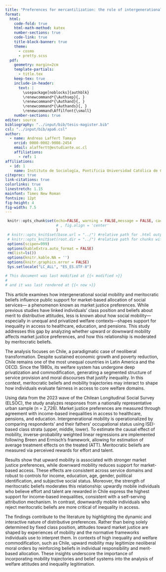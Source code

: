 ```yaml
---
title: "Preferences for mercantilization: the role of intergenerational social mobility and beliefs in meritocracy in Chile"
format:
  html: 
    code-fold: true
    html-math-method: katex
    number-sections: true
    code-link: true
    title-block-banner: true
    theme:
      - cosmo
      - pretty.scss
  pdf: 
    geometry: margin=2cm
    template-partials: 
      - title.tex
    keep-tex: true
    include-in-header:
      text: |
        \usepackage[noblocks]{authblk}
        \renewcommand*{\Authsep}{, }
        \renewcommand*{\Authand}{, }
        \renewcommand*{\Authands}{, }
        \renewcommand\Affilfont{\small}
    number-sections: true
editor: source
bibliography: "../input/bib/tesis-magister.bib"
csl: "../input/bib/apa6.csl"
author:
  - name: Andreas Laffert Tamayo
    orcid: 0000-0002-9008-2454
    email: alaffertt@estudiante.uc.cl 
    affiliations:
      - ref: 1
affiliations: 
  - id: 1
    name: Instituto de Sociología, Pontificia Universidad Católica de Chile
citeproc: true
link-citations: true
colorlinks: true
linestretch: 1.15       
mainfont: Times New Roman
fontsize: 12pt          
fig-height: 4
fig-width: 7.5
---
```


```r
 knitr::opts_chunk$set(echo=FALSE, warning = FALSE,message = FALSE, cache = TRUE,out.width = '85%',fig.pos= "H"
                       # , fig.align = 'center'
                       )
 # knitr::opts_knit$set(base.url = "../") #relative path for .html output file
 # knitr::opts_knit$set(root.dir = "../") #relative path for chunks within .rmd files
 options(scipen=999)
 options(kableExtra.auto_format = FALSE)
 rm(list=ls())
 options(knitr.kable.NA = '')
 options(knitr.graphics.error = FALSE)
 Sys.setlocale("LC_ALL", "ES_ES.UTF-8")
```

```r
# This document was last modified at {{< modified >}}
# 
# and it was last rendered at {{< now >}}

```



This article examines how intergenerational social mobility and meritocratic beliefs influence public support for market-based allocation of social services— a phenomenon known as market justice preferences. While previous studies have linked individuals' class position and beliefs about merit to distributive attitudes, less is known about how social mobility—especially in unequal and privatized welfare contexts—shapes support for inequality in access to healthcare, education, and pensions. This study addresses this gap by analyzing whether upward or downward mobility affects market justice preferences, and how this relationship is moderated by meritocratic beliefs.

The analysis focuses on Chile, a paradigmatic case of neoliberal transformation. Despite sustained economic growth and poverty reduction, Chile remains one of the most unequal countries in Latin America and the OECD. Since the 1980s, its welfare system has undergone deep privatization and commodification, generating a segmented structure of service provision and moral discourses that justify inequality. In this context, meritocratic beliefs and mobility trajectories may interact to shape how individuals evaluate fairness in access to core welfare domains.

Using data from the 2023 wave of the Chilean Longitudinal Social Survey (ELSOC), the study analyzes responses from a nationally representative urban sample (n = 2,726). Market justice preferences are measured through agreement with income-based inequalities in access to healthcare, pensions, and education. Intergenerational mobility is operationalized by comparing respondents’ and their fathers’ occupational status using ISEI-based class strata (upper, middle, lower). To estimate the causal effect of mobility, inverse-probability weighted linear regressions are implemented following Breen and Ermisch’s framework, allowing for estimation of average treatment effects on the treated (ATT). Meritocratic beliefs are measured via perceived rewards for effort and talent.

Results show that upward mobility is associated with stronger market justice preferences, while downward mobility reduces support for market-based access. These effects are consistent across service domains and robust to controls for income, education, age, gender, political identification, and subjective social status. Moreover, the strength of meritocratic beliefs moderates this relationship: upwardly mobile individuals who believe effort and talent are rewarded in Chile express the highest support for income-based inequalities, consistent with a self-serving attribution mechanism. In contrast, downwardly mobile individuals who reject meritocratic beliefs are more critical of inequality in access.

The findings contribute to the literature by highlighting the dynamic and interactive nature of distributive preferences. Rather than being solely determined by fixed class position, attitudes toward market justice are shaped by experiences of mobility and the normative frameworks individuals use to interpret them. In contexts of high inequality and welfare commodification, such as Chile, upward mobility may legitimize neoliberal moral orders by reinforcing beliefs in individual responsibility and merit-based allocation. These insights underscore the importance of incorporating mobility trajectories and belief systems into the analysis of welfare attitudes and inequality legitimation.
